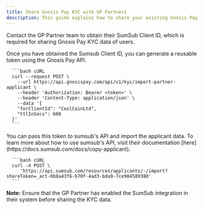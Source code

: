 ```yaml
---
title: Share Gnosis Pay KYC with GP Partners
description: This guide explains how to share your existing Gnosis Pay KYC data with GP Partners using Sumsub's reusable token system.
---
```


<Steps titleSize="h3">
    <Step title="Get Partner's Sumsub Client ID">
        Contact the GP Partner team to obtain their SumSub Client ID, which is required for sharing Gnosis Pay KYC data of users.
    </Step>

<Step title="Share KYC Data">
    <p>
      Once you have obtained the Sumsub Client ID, you can generate a reusable token using the Gnosis Pay API.
    </p>

      ```bash cURL
      curl --request POST \
        --url https://api.gnosispay.com/api/v1/kyc/import-partner-applicant \
        --header 'Authorization: Bearer <token>' \
        --header 'Content-Type: application/json' \
        --data '{
        "forClientId": "CoolCoinLtd",
        "ttlInSecs": 600
      }'
      ```
</Step>

<Step title="Get applicant data from Sumsub">
    <p>
    You can pass this token to sumsub's API and import the applicant data. To learn more about how to use sumsub's API, visit their documentation [here](https://docs.sumsub.com/docs/copy-applicant).
    </p>

      ```bash cURL
      curl -X POST \
         'https://api.sumsub.com/resources/applicants/-/import?shareToken=_act-0b8a43f6-b70f-4ad3-bda9-7ce904589380'
      ```
</Step>
</Steps>

<Note>
    <p>
        <strong>Note:</strong> Ensure that the GP Partner has enabled the SumSub integration in their system before sharing the KYC data.
    </p>
</Note>
